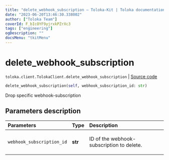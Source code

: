 ```yaml
---
title: "delete_webhook_subscription — Toloka-Kit | Toloka documentation"
date: "2023-06-20T13:46:30.338002"
author: ["Toloka Team"]
coverId: F_bIcOYF9yjrxkPZrXc3
tags: ["engineering"]
ogDescription: ""
docsMenu: "tkitMenu"
---
```


# delete_webhook_subscription

`toloka.client.TolokaClient.delete_webhook_subscription` | [Source code](https://github.com/Toloka/toloka-kit/blob/v1.2.0/src/client/__init__.py#L3584)

```python
delete_webhook_subscription(self, webhook_subscription_id: str)
```

Drop specific webhook-subscription

## Parameters description

| Parameters | Type | Description |
| :----------| :----| :-----------|
`webhook_subscription_id`|**str**|<p>ID of the webhook-subscription to delete.</p>